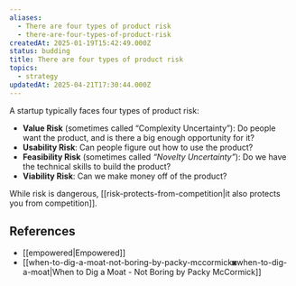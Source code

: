 ```yaml
---
aliases:
  - There are four types of product risk
  - there-are-four-types-of-product-risk
createdAt: 2025-01-19T15:42:49.000Z
status: budding
title: There are four types of product risk
topics:
  - strategy
updatedAt: 2025-04-21T17:30:44.000Z
---
```

A startup typically faces four types of product risk:

- **Value Risk** (sometimes called “Complexity Uncertainty”): Do people want the product, and is there a big enough opportunity for it?
- **Usability Risk**: Can people figure out how to use the product?
- **Feasibility Risk** (sometimes called _“Novelty Uncertainty”_): Do we have the technical skills to build the product?
- **Viability Risk**: Can we make money off of the product?

While risk is dangerous, [[risk-protects-from-competition|it also protects you from competition]].

## References

- [[empowered|Empowered]]
- [[when-to-dig-a-moat-not-boring-by-packy-mccormick◙when-to-dig-a-moat|When to Dig a Moat - Not Boring by Packy McCormick]]
